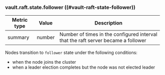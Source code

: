 ### vault.raft.state.follower ((#vault-raft-state-follower))

Metric type | Value   | Description
----------- | ------- | -----------
summary     | number  | Number of times in the configured interval that the raft server became a follower

Nodes transition to `follower` state under the following conditions:

- when the node joins the cluster
- when a leader election completes but the node was not elected leader